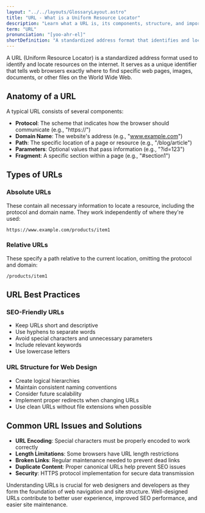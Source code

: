 ```yaml
---
layout: "../../layouts/GlossaryLayout.astro"
title: "URL - What is a Uniform Resource Locator"
description: "Learn what a URL is, its components, structure, and importance in web navigation and design. Understand how URLs work and their role in the digital ecosystem."
term: "URL"
pronunciation: "[yoo-ahr-el]"
shortDefinition: "A standardized address format that identifies and locates resources on the internet, such as web pages, images, or files."
---
```


A URL (Uniform Resource Locator) is a standardized address format used to identify and locate resources on the internet. It serves as a unique identifier that tells web browsers exactly where to find specific web pages, images, documents, or other files on the World Wide Web.

## Anatomy of a URL

A typical URL consists of several components:

- **Protocol**: The scheme that indicates how the browser should communicate (e.g., "https://")
- **Domain Name**: The website's address (e.g., "www.example.com")
- **Path**: The specific location of a page or resource (e.g., "/blog/article")
- **Parameters**: Optional values that pass information (e.g., "?id=123")
- **Fragment**: A specific section within a page (e.g., "#section1")

## Types of URLs

### Absolute URLs
These contain all necessary information to locate a resource, including the protocol and domain name. They work independently of where they're used:
```
https://www.example.com/products/item1
```

### Relative URLs
These specify a path relative to the current location, omitting the protocol and domain:
```
/products/item1
```

## URL Best Practices

### SEO-Friendly URLs
- Keep URLs short and descriptive
- Use hyphens to separate words
- Avoid special characters and unnecessary parameters
- Include relevant keywords
- Use lowercase letters

### URL Structure for Web Design
- Create logical hierarchies
- Maintain consistent naming conventions
- Consider future scalability
- Implement proper redirects when changing URLs
- Use clean URLs without file extensions when possible

## Common URL Issues and Solutions

- **URL Encoding**: Special characters must be properly encoded to work correctly
- **Length Limitations**: Some browsers have URL length restrictions
- **Broken Links**: Regular maintenance needed to prevent dead links
- **Duplicate Content**: Proper canonical URLs help prevent SEO issues
- **Security**: HTTPS protocol implementation for secure data transmission

Understanding URLs is crucial for web designers and developers as they form the foundation of web navigation and site structure. Well-designed URLs contribute to better user experience, improved SEO performance, and easier site maintenance.